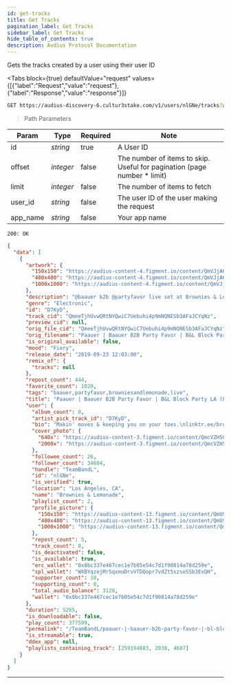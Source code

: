 ```yaml
---
id: get-tracks
title: Get Tracks
pagination_label: Get Tracks
sidebar_label: Get Tracks
hide_table_of_contents: true
description: Audius Protocol Documentation
---
```



Gets the tracks created by a user using their user ID

<Tabs
  block={true}
  defaultValue="request"
  values={[{"label":"Request","value":"request"},{"label":"Response","value":"response"}]}
>
<TabItem value="request">

```bash
GET https://audius-discovery-6.cultur3stake.com/v1/users/nlGNe/tracks?app_name=EXAMPLEAPP HTTP/1.1
```

> Path Parameters

| Param    | Type      | Required | Note                                                                      |
| -------- | --------- | -------- | ------------------------------------------------------------------------- |
| id       | _string_  | true     | A User ID                                                                 |
| offset   | _integer_ | false    | The number of items to skip. Useful for pagination (page number \* limit) |
| limit    | _integer_ | false    | The number of items to fetch                                              |
| user_id  | _string_  | false    | The user ID of the user making the request                                |
| app_name | _string_  | false    | Your app name                                                             |

</TabItem>
<TabItem value="response">

`200: OK`

```json
{
  "data": [
    {
      "artwork": {
        "150x150": "https://audius-content-4.figment.io/content/QmVJjA6zXhDZn3BjcjYa33P9NDiPZj7Vyq9TCx1bHjvHmG/150x150.jpg",
        "480x480": "https://audius-content-4.figment.io/content/QmVJjA6zXhDZn3BjcjYa33P9NDiPZj7Vyq9TCx1bHjvHmG/480x480.jpg",
        "1000x1000": "https://audius-content-4.figment.io/content/QmVJjA6zXhDZn3BjcjYa33P9NDiPZj7Vyq9TCx1bHjvHmG/1000x1000.jpg"
      },
      "description": "@baauer b2b @partyfavor live set at Brownies & Lemonade Block Party LA at The Shrine on 7.3.19.",
      "genre": "Electronic",
      "id": "D7KyD",
      "track_cid": "QmeeTjhUvwQRtNYQwiC7Uebuhi4p9mNQNESb3AFaJCYqNz",
      "preview_cid": null,
      "orig_file_cid": "QmeeTjhUvwQRtNYQwiC7Uebuhi4p9mNQNESb3AFaJCYqNz",
      "orig_filename": "Paauer | Baauer B2B Party Favor | B&L Block Party LA (Live Set) - [Brownies & Lemonade].mp3",
      "is_original_available": false,
      "mood": "Fiery",
      "release_date": "2019-09-23 12:03:00",
      "remix_of": {
        "tracks": null
      },
      "repost_count": 444,
      "favorite_count": 1020,
      "tags": "baauer,partyfavor,browniesandlemonade,live",
      "title": "Paauer | Baauer B2B Party Favor | B&L Block Party LA (Live Set)",
      "user": {
        "album_count": 0,
        "artist_pick_track_id": "D7KyD",
        "bio": "Makin' moves & keeping you on your toes.\nlinktr.ee/browniesandlemonade",
        "cover_photo": {
          "640x": "https://audius-content-3.figment.io/content/QmcVZH5C2ygxoVS4ihPBJrkFrS1Ua6YJB5srNtXafPzihZ/640x.jpg",
          "2000x": "https://audius-content-3.figment.io/content/QmcVZH5C2ygxoVS4ihPBJrkFrS1Ua6YJB5srNtXafPzihZ/2000x.jpg"
        },
        "followee_count": 26,
        "follower_count": 34604,
        "handle": "TeamBandL",
        "id": "nlGNe",
        "is_verified": true,
        "location": "Los Angeles, CA",
        "name": "Brownies & Lemonade",
        "playlist_count": 2,
        "profile_picture": {
          "150x150": "https://audius-content-13.figment.io/content/QmU9L4beAM96MpiNqqVTZdiDiCRTeBku1AJCh3NXrE5PxV/150x150.jpg",
          "480x480": "https://audius-content-13.figment.io/content/QmU9L4beAM96MpiNqqVTZdiDiCRTeBku1AJCh3NXrE5PxV/480x480.jpg",
          "1000x1000": "https://audius-content-13.figment.io/content/QmU9L4beAM96MpiNqqVTZdiDiCRTeBku1AJCh3NXrE5PxV/1000x1000.jpg"
        },
        "repost_count": 5,
        "track_count": 8,
        "is_deactivated": false,
        "is_available": true,
        "erc_wallet": "0x8bc337e467cec1e7b05e54c7d1f90814a78d259e",
        "spl_wallet": "WXBYqzejMr5qxmuDrvVTDQopr7vdZt5szsoSSb3EvQH",
        "supporter_count": 10,
        "supporting_count": 0,
        "total_audio_balance": 3128,
        "wallet": "0x8bc337e467cec1e7b05e54c7d1f90814a78d259e"
      },
      "duration": 5265,
      "is_downloadable": false,
      "play_count": 377599,
      "permalink": "/TeamBandL/paauer-|-baauer-b2b-party-favor-|-bl-block-party-la-live-set-725",
      "is_streamable": true,
      "ddex_app": null,
      "playlists_containing_track": [259194883, 2038, 4607]
    }
  ]
}
```

</TabItem>
</Tabs>

---
